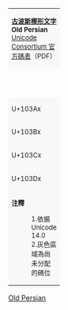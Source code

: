 {| border="1" cellspacing="0" cellpadding="5" class="wikitable nounderlines" style="border-collapse:collapse;background:#FFFFFF;font-size:large;text-align:center"
| colspan="17" style="background:#F8F8F8;font-size:small" | '''[[古波斯楔形文字_(Unicode區段)|古波斯楔形文字]]'''<br />'''Old Persian'''{{ref label|U103A0_as_of_Unicode_version|1}}{{ref label|U103A0_grey|2}}<br />[https://www.unicode.org/charts/PDF/U103A0.pdf Unicode Consortium 官方碼表]（PDF）
|- style="background:#F8F8F8;font-size:small"
| style="width:45pt" | &nbsp; || style="width:20pt"  | 0 || style="width:20pt"  | 1 || style="width:20pt"  | 2 || style="width:20pt"  | 3 || style="width:20pt"  | 4 || style="width:20pt"  | 5 || style="width:20pt"  | 6 || style="width:20pt"  | 7 || style="width:20pt"  | 8 || style="width:20pt"  | 9 || style="width:20pt"  | A || style="width:20pt"  | B || style="width:20pt"  | C || style="width:20pt"  | D || style="width:20pt"  | E || style="width:20pt"  | F
|-
| style="background:#F8F8F8;font-size:small" | U+103Ax
| title="U+103A0: OLD PERSIAN SIGN A" | {{Script|Xpeo|&#x103A0;}}
| title="U+103A1: OLD PERSIAN SIGN I" | {{Script|Xpeo|&#x103A1;}}
| title="U+103A2: OLD PERSIAN SIGN U" | {{Script|Xpeo|&#x103A2;}}
| title="U+103A3: OLD PERSIAN SIGN KA" | {{Script|Xpeo|&#x103A3;}}
| title="U+103A4: OLD PERSIAN SIGN KU" | {{Script|Xpeo|&#x103A4;}}
| title="U+103A5: OLD PERSIAN SIGN GA" | {{Script|Xpeo|&#x103A5;}}
| title="U+103A6: OLD PERSIAN SIGN GU" | {{Script|Xpeo|&#x103A6;}}
| title="U+103A7: OLD PERSIAN SIGN XA" | {{Script|Xpeo|&#x103A7;}}
| title="U+103A8: OLD PERSIAN SIGN CA" | {{Script|Xpeo|&#x103A8;}}
| title="U+103A9: OLD PERSIAN SIGN JA" | {{Script|Xpeo|&#x103A9;}}
| title="U+103AA: OLD PERSIAN SIGN JI" | {{Script|Xpeo|&#x103AA;}}
| title="U+103AB: OLD PERSIAN SIGN TA" | {{Script|Xpeo|&#x103AB;}}
| title="U+103AC: OLD PERSIAN SIGN TU" | {{Script|Xpeo|&#x103AC;}}
| title="U+103AD: OLD PERSIAN SIGN DA" | {{Script|Xpeo|&#x103AD;}}
| title="U+103AE: OLD PERSIAN SIGN DI" | {{Script|Xpeo|&#x103AE;}}
| title="U+103AF: OLD PERSIAN SIGN DU" | {{Script|Xpeo|&#x103AF;}}
|-
| style="background:#F8F8F8;font-size:small" | U+103Bx
| title="U+103B0: OLD PERSIAN SIGN THA" | {{Script|Xpeo|&#x103B0;}}
| title="U+103B1: OLD PERSIAN SIGN PA" | {{Script|Xpeo|&#x103B1;}}
| title="U+103B2: OLD PERSIAN SIGN BA" | {{Script|Xpeo|&#x103B2;}}
| title="U+103B3: OLD PERSIAN SIGN FA" | {{Script|Xpeo|&#x103B3;}}
| title="U+103B4: OLD PERSIAN SIGN NA" | {{Script|Xpeo|&#x103B4;}}
| title="U+103B5: OLD PERSIAN SIGN NU" | {{Script|Xpeo|&#x103B5;}}
| title="U+103B6: OLD PERSIAN SIGN MA" | {{Script|Xpeo|&#x103B6;}}
| title="U+103B7: OLD PERSIAN SIGN MI" | {{Script|Xpeo|&#x103B7;}}
| title="U+103B8: OLD PERSIAN SIGN MU" | {{Script|Xpeo|&#x103B8;}}
| title="U+103B9: OLD PERSIAN SIGN YA" | {{Script|Xpeo|&#x103B9;}}
| title="U+103BA: OLD PERSIAN SIGN VA" | {{Script|Xpeo|&#x103BA;}}
| title="U+103BB: OLD PERSIAN SIGN VI" | {{Script|Xpeo|&#x103BB;}}
| title="U+103BC: OLD PERSIAN SIGN RA" | {{Script|Xpeo|&#x103BC;}}
| title="U+103BD: OLD PERSIAN SIGN RU" | {{Script|Xpeo|&#x103BD;}}
| title="U+103BE: OLD PERSIAN SIGN LA" | {{Script|Xpeo|&#x103BE;}}
| title="U+103BF: OLD PERSIAN SIGN SA" | {{Script|Xpeo|&#x103BF;}}
|-
| style="background:#F8F8F8;font-size:small" | U+103Cx
| title="U+103C0: OLD PERSIAN SIGN ZA" | {{Script|Xpeo|&#x103C0;}}
| title="U+103C1: OLD PERSIAN SIGN SHA" | {{Script|Xpeo|&#x103C1;}}
| title="U+103C2: OLD PERSIAN SIGN SSA" | {{Script|Xpeo|&#x103C2;}}
| title="U+103C3: OLD PERSIAN SIGN HA" | {{Script|Xpeo|&#x103C3;}}
| title="Reserved" style="background-color:#CCCCCC;" |  
| title="Reserved" style="background-color:#CCCCCC;" |  
| title="Reserved" style="background-color:#CCCCCC;" |  
| title="Reserved" style="background-color:#CCCCCC;" |  
| title="U+103C8: OLD PERSIAN SIGN AURAMAZDAA" | {{Script|Xpeo|&#x103C8;}}
| title="U+103C9: OLD PERSIAN SIGN AURAMAZDAA-2" | {{Script|Xpeo|&#x103C9;}}
| title="U+103CA: OLD PERSIAN SIGN AURAMAZDAAHA" | {{Script|Xpeo|&#x103CA;}}
| title="U+103CB: OLD PERSIAN SIGN XSHAAYATHIYA" | {{Script|Xpeo|&#x103CB;}}
| title="U+103CC: OLD PERSIAN SIGN DAHYAAUSH" | {{Script|Xpeo|&#x103CC;}}
| title="U+103CD: OLD PERSIAN SIGN DAHYAAUSH-2" | {{Script|Xpeo|&#x103CD;}}
| title="U+103CE: OLD PERSIAN SIGN BAGA" | {{Script|Xpeo|&#x103CE;}}
| title="U+103CF: OLD PERSIAN SIGN BUUMISH" | {{Script|Xpeo|&#x103CF;}}
|-
| style="background:#F8F8F8;font-size:small" | U+103Dx
| title="U+103D0: OLD PERSIAN WORD DIVIDER" | {{Script|Xpeo|&#x103D0;}}
| title="U+103D1: OLD PERSIAN NUMBER ONE" | {{Script|Xpeo|&#x103D1;}}
| title="U+103D2: OLD PERSIAN NUMBER TWO" | {{Script|Xpeo|&#x103D2;}}
| title="U+103D3: OLD PERSIAN NUMBER TEN" | {{Script|Xpeo|&#x103D3;}}
| title="U+103D4: OLD PERSIAN NUMBER TWENTY" | {{Script|Xpeo|&#x103D4;}}
| title="U+103D5: OLD PERSIAN NUMBER HUNDRED" | {{Script|Xpeo|&#x103D5;}}
| title="Reserved" style="background-color:#CCCCCC;" |  
| title="Reserved" style="background-color:#CCCCCC;" |  
| title="Reserved" style="background-color:#CCCCCC;" |  
| title="Reserved" style="background-color:#CCCCCC;" |  
| title="Reserved" style="background-color:#CCCCCC;" |  
| title="Reserved" style="background-color:#CCCCCC;" |  
| title="Reserved" style="background-color:#CCCCCC;" |  
| title="Reserved" style="background-color:#CCCCCC;" |  
| title="Reserved" style="background-color:#CCCCCC;" |  
| title="Reserved" style="background-color:#CCCCCC;" |  
|-
| colspan="17" style="background:#F8F8F8;font-size:small;text-align:left"| '''注釋'''
:1.{{note|U103A0_as_of_Unicode_version}}依据Unicode 14.0
:2.{{note|U103A0_grey}}灰色區域為尚未分配的碼位
|}<noinclude>
{{Documentation|Template:Unicode chart/block documentation}}
[[Category:Unicode模板|Old Persian]]
</noinclude>